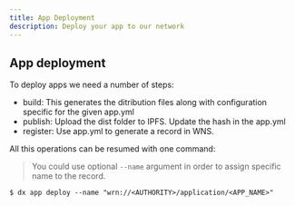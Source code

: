 ```yaml
---
title: App Deployment
description: Deploy your app to our network
---
```


## App deployment

To deploy apps we need a number of steps:

- build: This generates the ditribution files along with configuration specific for the given app.yml
- publish: Upload the dist folder to IPFS. Update the hash in the app.yml
- register: Use app.yml to generate a record in WNS.

All this operations can be resumed with one command:

> You could use optional `--name` argument in order to assign specific name to the record.

```
$ dx app deploy --name "wrn://<AUTHORITY>/application/<APP_NAME>"
```